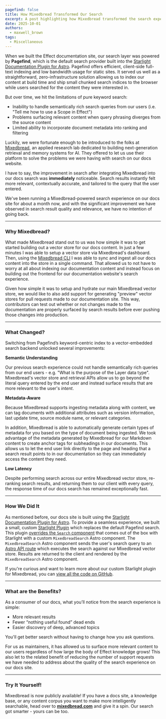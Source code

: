 ```yaml
---
pagefind: false
title: How Mixedbread Transformed Our Search
excerpt: A post highlighting how Mixedbread transformed the search experience on the Effect documentation website.
date: 2025-10-01
authors:
  - maxwell_brown
tags:
  - Miscellaneous
---
```


When we built the Effect documentation site, our search layer was powered by **Pagefind**, which is the default search provider built into the [Starlight Documentation Plugin for Astro](https://starlight.astro.build/guides/site-search/). Pagefind offers efficient, client-side full-text indexing and low bandwidth usage for static sites. It served us well as a straightforward, zero-infrastructure solution allowing us to index our content at build time and ship small chunked search indices to the browser while users searched for the content they were interested in. 

But over time, we hit the limitations of pure keyword search: 
- Inability to handle semantically rich search queries from our users (i.e. "Tell me how to use a Scope in Effect")
- Problems surfacing relevant content when query phrasing diverges from the source content
- Limited ability to incorporate document metadata into ranking and filtering

Luckily, we were fortunate enough to be introduced to the folks at [Mixedbread](https://mixedbread.com/), an applied research lab dedicated to building next-generation retrieval and memory systems for AI. They offered to let us use their platform to solve the problems we were having with search on our docs website.

I have to say, the improvement in search after integrating Mixedbread into our docs search was **immediately** noticeable. Search results instantly felt more relevant, contextually accurate, and tailored to the query that the user entered.

We've been running a Mixedbread-powered search experience on our docs site for about a month now, and with the significant improvement we have observed in search result quality and relevance, we have no intention of going back.

---

### Why Mixedbread? 

What made Mixedbread stand out to us was how simple it was to get started building out a vector store for our docs content. In just a few minutes I was able to setup a vector store via Mixedbread's dashboard. Then, using the [Mixedbread CLI](https://www.mixedbread.com/cli/) I was able to sync and ingest all our docs content into the store in a single command. That allowed us to not have to worry at all about indexing our documentation content and instead focus on building out the frontend for our documentation website's search experience.

Given how simple it was to setup and hydrate our main Mixedbread vector store, we would like to also add support for generating "preview" vector stores for pull requests made to our documentation site. This way, contributors can test out whether or not changes made to the documentation are properly surfaced by search results before ever pushing those changes into production. 

---

### What Changed?

Switching from Pagefind’s keyword-centric index to a vector-embedded search backend unlocked several improvements:

**Semantic Understanding**

Our previous search experience could not handle semantically rich queries from our end users - e.g. "What is the purpose of the Layer data type". Mixedbread's vector store and retrieval APIs allow us to go beyond the literal query entered by the end user and instead surface results that are more relevant to the user's _intent_. 

**Metadata-Aware**

Because Mixedbread supports ingesting metadata along with content, we can tag documents with additional attributes such as version information, last update time, source module name, or relevant categories. 

In addition, Mixedbread is able to automatically generate certain types of metadata for you based on the type of document being ingested. We took advantage of the metadata generated by Mixedbread for our Markdown content to create anchor tags for subheadings in our documents. This allows us to let the end user link directly to the page and heading that a search result points to in our documentation so they can immediately access the content they need.

**Low Latency**

Despite performing search across our entire Mixedbread vector store, re-ranking search results, and returning them to our client with every query, the response time of our docs search has remained exceptionally fast.

---

### How We Did It

As mentioned before, our docs site is built using the [Starlight Documentation Plugin for Astro](https://starlight.astro.build/guides/site-search/). To provide a seamless experience, we built a small, custom [Starlight Plugin](https://starlight.astro.build/reference/plugins/) which replaces the default Pagefind search. This plugin [overrides the `Search` component](https://starlight.astro.build/guides/overriding-components/) that comes out of the box with Starlight with a custom `MixedbreadSearch` Astro component. The `MixedbreadSearch` Astro component sends the user's search query to an [Astro API route](https://docs.astro.build/en/guides/endpoints/#server-endpoints-api-routes) which executes the search against our Mixedbread vector store. Results are returned to the client and rendered by the `MixedbreadSearch` Astro component.

If you're curious and want to learn more about our custom Starlight plugin for Mixedbread, you can [view all the code on GitHub](https://github.com/Effect-TS/website/tree/main/content/src/plugins/starlight/mixedbread).

---

### What are the Benefits?

As a consumer of our docs, what you’ll notice from the search experience is simple: 
- More relevant results
- Fewer “nothing useful found” dead ends
- Easier discovery of deep, advanced topics

You'll get better search without having to change how you ask questions.

For us as maintainers, it has allowed us to surface more relevant content to our users regardless of how large the body of Effect knowledge grows! This also let to the related benefit of reducing the number of support requests we have needed to address about the quality of the search experience on our docs site.

---

### Try It Yourself!

Mixedbread is now publicly available! If you have a docs site, a knowledge base, or any content corpus you want to make more intelligently searchable, head over to **[mixedbread.com](https://mixedbread.com)** and give it a spin. Our search got smarter - yours can be too.

